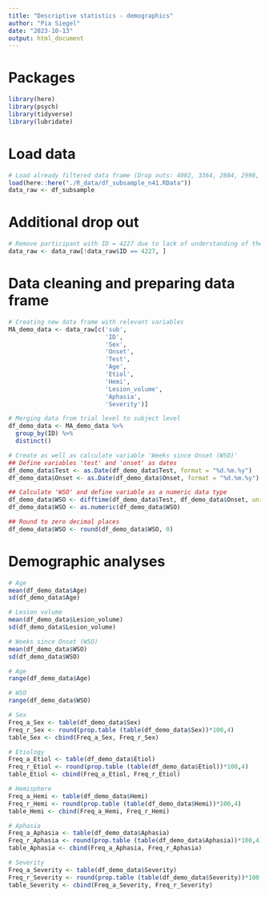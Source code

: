 ```yaml
---
title: "Descriptive statistics - demographics"
author: "Pia Siegel"
date: "2023-10-13"
output: html_document
---
```


# Packages
```r
library(here)
library(psych)
library(tidyverse)
library(lubridate)
```

# Load data
```r
# Load already filtered data frame (Drop outs: 4002, 3364, 2884, 2998, 3392, 3960, 3154, 3994, 4086, 2522)
load(here::here("./R_data/df_subsample_n41.RData"))
data_raw <- df_subsample
```

# Additional drop out
```r
# Remove participant with ID = 4227 due to lack of understanding of the task (ALWAYS pressed correct (accuracy - incorrect: 0.0000000; accuracy - correct: 1.0000000))
data_raw <- data_raw[!data_raw$ID == 4227, ]
```

# Data cleaning and preparing data frame
```r
# Creating new data frame with relevant variables
MA_demo_data <- data_raw[c('sub',
                           'ID',
                           'Sex',
                           'Onset',
                           'Test',
                           'Age',
                           'Etiol',
                           'Hemi',
                           'Lesion_volume',
                           'Aphasia',
                           'Severity')]

# Merging data from trial level to subject level
df_demo_data <- MA_demo_data %>%
  group_by(ID) %>%
  distinct()

# Create as well as calculate variable 'Weeks since Onset (WSO)'
## Define variables 'test' and 'onset' as dates
df_demo_data$Test <- as.Date(df_demo_data$Test, format = "%d.%m.%y")
df_demo_data$Onset <- as.Date(df_demo_data$Onset, format = "%d.%m.%y")

## Calculate 'WSO' and define variable as a numeric data type
df_demo_data$WSO <- difftime(df_demo_data$Test, df_demo_data$Onset, units = "weeks")
df_demo_data$WSO <- as.numeric(df_demo_data$WSO)

## Round to zero decimal places 
df_demo_data$WSO <- round(df_demo_data$WSO, 0)
```

# Demographic analyses
```r
# Age
mean(df_demo_data$Age)
sd(df_demo_data$Age)

# Lesion volume
mean(df_demo_data$Lesion_volume)
sd(df_demo_data$Lesion_volume)

# Weeks since Onset (WSO)
mean(df_demo_data$WSO)
sd(df_demo_data$WSO)
```

```r
# Age
range(df_demo_data$Age)

# WSO
range(df_demo_data$WSO)
```

```r
# Sex
Freq_a_Sex <- table(df_demo_data$Sex)
Freq_r_Sex <- round(prop.table (table(df_demo_data$Sex))*100,4)
table_Sex <- cbind(Freq_a_Sex, Freq_r_Sex)

# Etiology
Freq_a_Etiol <- table(df_demo_data$Etiol)
Freq_r_Etiol <- round(prop.table (table(df_demo_data$Etiol))*100,4)
table_Etiol <- cbind(Freq_a_Etiol, Freq_r_Etiol)

# Hemisphere
Freq_a_Hemi <- table(df_demo_data$Hemi)
Freq_r_Hemi <- round(prop.table (table(df_demo_data$Hemi))*100,4)
table_Hemi <- cbind(Freq_a_Hemi, Freq_r_Hemi)

# Aphasia
Freq_a_Aphasia <- table(df_demo_data$Aphasia)
Freq_r_Aphasia <- round(prop.table (table(df_demo_data$Aphasia))*100,4)
table_Aphasia <- cbind(Freq_a_Aphasia, Freq_r_Aphasia)

# Severity
Freq_a_Severity <- table(df_demo_data$Severity)
Freq_r_Severity <- round(prop.table (table(df_demo_data$Severity))*100,4)
table_Severity <- cbind(Freq_a_Severity, Freq_r_Severity)
```